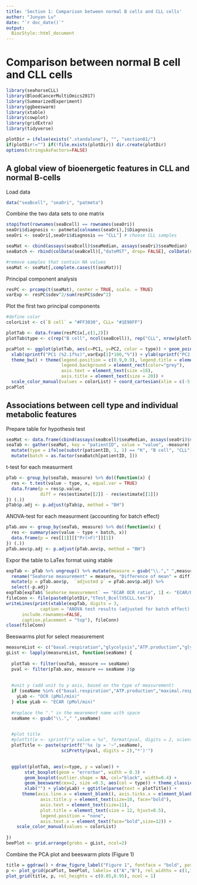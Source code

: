 ```yaml
---
title: 'Section 1: Comparison between normal B cells and CLL cells'
author: "Junyan Lu"
date: "`r doc_date()`"
output:
  BiocStyle::html_document
---
```


# Comparison between normal B cell and CLL cells

```r
library(seahorseCLL)
library(BloodCancerMultiOmics2017)
library(SummarizedExperiment)
library(ggbeeswarm)
library(xtable)
library(cowplot)
library(gridExtra)
library(tidyverse)
```

```r
plotDir = ifelse(exists(".standalone"), "", "section01/")
if(plotDir!="") if(!file.exists(plotDir)) dir.create(plotDir)
options(stringsAsFactors=FALSE)
```


## A global view of bioenergetic features in CLL and normal B-cells

Load data
```r
data("seaBcell", "seaOri", "patmeta")
```

Combine the two data sets to one matrix
```r
stopifnot(rownames(seaBcell) == rownames(seaOri))
seaOri$diagnosis <- patmeta[colnames(seaOri),]$Diagnosis
seaOri <- seaOri[,seaOri$diagnosis == "CLL"] # choose CLL samples

seaMat <- cbind(assays(seaBcell)$seaMedian, assays(seaOri)$seaMedian)
seaBatch <- rbind(colData(seaBcell)[,"dateMST", drop= FALSE], colData(seaOri)[,"dateMST", drop = FALSE])

#remove samples that contain NA values
seaMat <- seaMat[,complete.cases(t(seaMat))]
```

Principal component analysis
```r
resPC <- prcomp(t(seaMat), center = TRUE, scale. = TRUE)
varExp <- resPC$sdev^2/sum(resPC$sdev^2)
```

Plot the first two principal components
```r
#define color
colorList <- c(`B cell` = "#FF3030", CLL= "#1E90FF")

plotTab <- data.frame(resPC$x[,c(1,2)])
plotTab$type <- c(rep("B cell", ncol(seaBcell)), rep("CLL", nrow(plotTab)- ncol(seaBcell))) #10 normal b cell samples

pcaPlot <- ggplot(plotTab, aes(x=PC1, y=PC2, color = type)) + geom_point(size=3) + 
  xlab(sprintf("PC1 (%2.1f%s)",varExp[1]*100,"%")) + ylab(sprintf("PC2 (%2.1f%s)", varExp[2]*100, "%")) + 
  theme_bw() + theme(legend.position = c(0.9,0.9), legend.title = element_blank(), 
                     legend.background = element_rect(color="grey"),
                     axis.text = element_text(size =18),
                     axis.title = element_text(size = 20)) +
  scale_color_manual(values = colorList) + coord_cartesian(xlim = c(-5.5,5.5), ylim = c(-5.5,5.5))
pcaPlot
```

## Associations between cell type and individual metabolic features

Prepare table for hypothesis test
```r
seaMat <- data.frame(cbind(assays(seaBcell)$seaMedian, assays(seaOri)$seaMedian)) %>% rownames_to_column(var = "measure")
seaTab <- gather(seaMat, key = "patientID", value = "value", -measure) %>% 
  mutate(type = ifelse(substr(patientID, 1, 1) == "K", "B cell", "CLL")) %>% mutate(type = factor(type)) %>%
  mutate(batch = as.factor(seaBatch[patientID, ]))
```

t-test for each measurment
```r
pTab <- group_by(seaTab, measure) %>% do((function(x) {
  res <- t.test(value ~ type, x, equal.var = TRUE)
  data.frame(p = res$p.value,
             diff = res$estimate[[2]] - res$estimate[[1]])
}) (.))
pTab$p.adj <- p.adjust(pTab$p, method = "BH")
```

ANOVA-test for each measurment (accounting for batch effect)
```r
pTab.aov <- group_by(seaTab, measure) %>% do((function(x) {
  res <- summary(aov(value ~ type + batch, x))
  data.frame(p = res[[1]][["Pr(>F)"]][1])
}) (.))
pTab.aov$p.adj <- p.adjust(pTab.aov$p, method = "BH")
```

Expor the table to LaTex format using xtable
```r
expTab <- pTab %>% ungroup() %>% mutate(measure = gsub("\\."," ",measure)) %>%
  rename("Seahorse measurement" = measure, "Difference of mean" = diff) %>%
  mutate(p = pTab.aov$p,  `adjusted p` = pTab.aov$p.adj) %>%
  select(-p.adj)
expTab[expTab$`Seahorse measurement` == "ECAR OCR ratio", 1] <- "ECAR/OCR"
fileConn <- file(paste0(plotDir,"tTest_BcellVSCLL.tex"))
writeLines(print(xtable(expTab, digits = 3, 
             caption = "ANOVA test results (adjusted for batch effect) of bioenergetic features between CLL cells and normal B cells "), 
      include.rownames=FALSE,
      caption.placement = "top"), fileConn)
close(fileConn)
```

Beeswarms plot for select measurement
```r
measureList <- c("basal.respiration","glycolysis","ATP.production","glycolytic.capacity","maximal.respiration","glycolytic.reserve")
gList <- lapply(measureList, function(seaName) {
  
  plotTab <- filter(seaTab, measure == seaName)
  pval <- filter(pTab.aov, measure == seaName )$p
  
    
  #unit y (add unit to y axis, based on the type of measurement)
  if (seaName %in% c("basal.respiration","ATP.production","maximal.respiration")) {
    yLab <- "OCR (pMol/min)"
  } else yLab <- "ECAR (pMol/min)"
    
  #replace the "." in the mearement name with space
  seaName <- gsub("\\."," ",seaName)

  
  #plot title
  #plotTitle <- sprintf("p value = %s", format(pval, digits = 2, scientific = TRUE))
  plotTitle <- paste(sprintf("'%s (p = '~",seaName),
                     sciPretty(pval, digits = 2),"*')'")
  

  ggplot(plotTab, aes(x=type, y = value)) + 
       stat_boxplot(geom = "errorbar", width = 0.3) +
       geom_boxplot(outlier.shape = NA, col="black", width=0.4) + 
       geom_beeswarm(cex=2, size =0.5, aes(col = type)) + theme_classic() +
       xlab("") + ylab(yLab) + ggtitle(parse(text = plotTitle)) +
      theme(axis.line.x = element_blank(), axis.ticks.x = element_blank(),
             axis.title.y = element_text(size=10, face="bold"),
             axis.text = element_text(size=11),
             plot.title = element_text(size = 12, hjust=0.5),
             legend.position = "none",
             axis.text.x = element_text(face="bold",size=12)) +
    scale_color_manual(values = colorList)
  
})
beePlot <- grid.arrange(grobs = gList, ncol=2)
```


Combine the PCA plot and beeswarm plots (Figure 1)
```r
title = ggdraw() + draw_figure_label("Figure 1", fontface = "bold", position = "top.left",size=20)
p <- plot_grid(pcaPlot, beePlot, labels= c("A","B"), rel_widths = c(1,1), label_size = 22)
plot_grid(title, p, rel_heights = c(0.05,0.95), ncol = 1)
```


